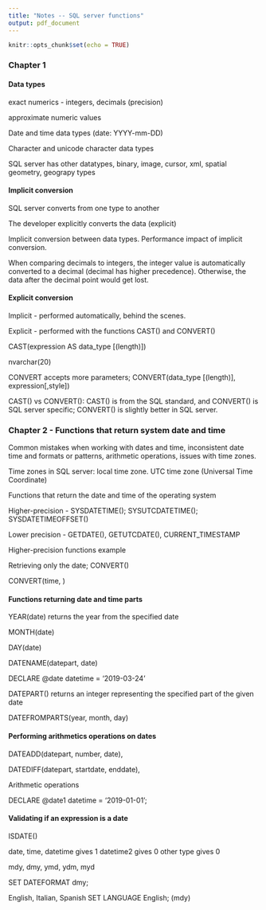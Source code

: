 ```yaml
---
title: "Notes -- SQL server functions"
output: pdf_document
---
```


```r
knitr::opts_chunk$set(echo = TRUE)
```

### Chapter 1

#### Data types
exact numerics - integers, decimals (precision) \newline

approximate numeric values \newline

Date and time data types (date: YYYY-mm-DD) \newline

Character and unicode character data types \newline

SQL server has other datatypes, binary, image, cursor, xml, spatial geometry, geograpy types

<!-- add a column in SQL server table -->
<!-- ALTER TABLE voters -->
<!-- ADD last_login ____; -->

<!-- datetime, datetime2 -->

#### Implicit conversion

SQL server converts from one type to another

The developer explicitly converts the data (explicit)

<!-- # GETDATE() -->
<!-- error converting datatype varchar to numeric -->

Implicit conversion between data types. Performance impact of implicit conversion. 

When comparing decimals to integers, the integer value is automatically converted to a decimal (decimal has higher precedence). Otherwise, the data after the decimal point would get lost. 

#### Explicit conversion

Implicit - performed automatically, behind the scenes. 

Explicit - performed with the functions CAST() and CONVERT()

CAST(expression AS data_type [(length)])

nvarchar(20)

CONVERT accepts more parameters; 
CONVERT(data_type [(length)], expression[,style])

CAST() vs CONVERT(): CAST() is from the SQL standard, and CONVERT() is SQL server specific; CONVERT() is slightly better in SQL server.



<!-- SELECT  -->
<!-- 	first_name, -->
<!-- 	last_name, -->
<!-- 	total_votes -->
<!-- FROM voters -->
<!-- -- Transform the total_votes to char of length 10 -->
<!-- WHERE CAST(total_votes AS char) LIKE '5%'; -->


<!-- SELECT  -->
<!-- 	email, -->
<!--     -- Convert birthdate to varchar show it like: "Mon dd,yyyy"  -->
<!--     CONVERT(varchar, birthdate, 107) AS birthdate -->
<!-- FROM voters; -->

<!-- SELECT  -->
<!-- 	first_name, -->
<!--     last_name, -->
<!-- 	-- Convert birthdate to varchar(10) and show it as yy/mm/dd. This format corresponds to value 11 of the "style" parameter. -->
<!-- 	CONVERT(varchar, birthdate, 11) AS birthdate, -->
<!--     gender, -->
<!--     country -->
<!-- FROM voters -->
<!-- WHERE country = 'Belgium'  -->
<!--     -- Select only the female voters -->
<!-- 	AND gender = 'F' -->
<!--     -- Select only people who voted more than 20 times   -->
<!--     AND total_votes > 20; -->



### Chapter 2 - Functions that return system date and time

Common mistakes when working with dates and time, inconsistent date time and formats or patterns, arithmetic operations, issues with time zones. 

Time zones in SQL server: local time zone. UTC time zone (Universal Time Coordinate)

Functions that return the date and time of the operating system

Higher-precision - SYSDATETIME(); SYSUTCDATETIME(); SYSDATETIMEOFFSET()

Lower precision - GETDATE(), GETUTCDATE(), CURRENT_TIMESTAMP

Higher-precision functions example

Retrieving only the date; CONVERT()

CONVERT(time, )

<!-- Select the local system's date, including the timezone information -->

<!-- SELECT  -->
<!-- 	SYSDATETIMEOFFSET() AS Timezone; -->


<!-- SELECT  -->
<!-- 	CONVERT(VARCHAR(24), SYSDATETIME(), 107) AS HighPrecision, -->
<!-- 	CONVERT(VARCHAR(24), GETDATE(), 102) AS LowPrecision; -->
	
#### Functions returning date and time parts

YEAR(date) returns the year from the specified date

MONTH(date) 

DAY(date) 

DATENAME(datepart, date)

DECLARE @date datetime = '2019-03-24'

DATEPART() returns an integer representing the specified part of the given date

DATEFROMPARTS(year, month, day)

<!-- SELECT  -->
<!-- 	first_name, -->
<!-- 	last_name, -->
<!--    	-- Extract the year of the first vote -->
<!-- 	YEAR(first_vote_date)  AS first_vote_year, -->
<!--     -- Extract the month of the first vote -->
<!-- 	MONTH(first_vote_date) AS first_vote_month, -->
<!--     -- Extract the day of the first vote -->
<!-- 	DAY(first_vote_date)   AS first_vote_day -->
<!-- FROM voters -->
<!-- -- The year of the first vote should be greater than 2015 -->
<!-- WHERE YEAR(first_vote_date) > 2015 -->
<!-- -- The day should not be the first day of the month -->
<!--   AND DAY(first_vote_date) <> 1; -->



<!-- SELECT  -->
<!-- 	first_name, -->
<!-- 	last_name, -->
<!-- 	first_vote_date, -->
<!--     -- Select the number of the day within the year -->
<!-- 	DATENAME(dayofyear, first_vote_date) AS first_vote_dayofyear -->
<!-- FROM voters; -->


<!-- SELECT  -->
<!-- 	first_name, -->
<!-- 	last_name, -->
<!--    	-- Extract the month number of the first vote -->
<!-- 	DATEPART(MONTH,first_vote_date) AS first_vote_month1, -->
<!-- 	-- Extract the month name of the first vote -->
<!--     DATENAME(MONTH,first_vote_date) AS first_vote_month2, -->
<!-- 	-- Extract the weekday number of the first vote -->
<!-- 	DATEPART(WEEKDAY,first_vote_date) AS first_vote_weekday1, -->
<!--     -- Extract the weekday name of the first vote -->
<!-- 	DATENAME(WEEKDAY,first_vote_date) AS first_vote_weekday2 -->
<!-- FROM voters; -->

#### Performing arithmetics operations on dates

DATEADD(datepart, number, date), 

DATEDIFF(datepart, startdate, enddate),

Arithmetic operations

DECLARE @date1 datetime = '2019-01-01';

#### Validating if an expression is a date

ISDATE()

date, time, datetime gives 1
datetime2 gives 0
other type gives 0

<!-- SET DATEFORMAT {format} -->

mdy, dmy, ymd, ydm, myd

SET DATEFORMAT dmy;

<!-- SET LANGUAGE {language} -->
English, Italian, Spanish
SET LANGUAGE English; (mdy)

<!-- DECLARE @date1 NVARCHAR(20) = '15/2019/4'; -->

<!-- -- Set the date format and check if the variable is a date -->
<!-- SET DATEFORMAT dym; -->
<!-- SELECT ISDATE(@date1) AS result; -->


<!-- DECLARE @date1 NVARCHAR(20) = '30.03.2019'; -->

<!-- -- Set the correct language -->
<!-- SET LANGUAGE Dutch; -->
<!-- SELECT -->
<!-- 	@date1 AS initial_date, -->
<!--     -- Check that the date is valid -->
<!-- 	ISDATE(@date1) AS is_valid, -->
<!--     -- Select the name of the month -->
<!-- 	DATENAME(month, @date1) AS month_name; -->



<!-- DECLARE @date1 NVARCHAR(20) = '12/18/55'; -->

<!-- -- Set the correct language -->
<!-- SET LANGUAGE English; -->
<!-- SELECT -->
<!-- 	@date1 AS initial_date, -->
<!--     -- Check that the date is valid -->
<!-- 	ISDATE(@date1) AS is_valid, -->
<!--     -- Select the week day name -->
<!-- 	DATENAME(weekday, @date1) AS week_day, -->
<!-- 	-- Extract the year from the date -->
<!-- 	YEAR(@date1) AS year_name; -->



<!-- SELECT -->
<!-- 	first_name, -->
<!--     last_name, -->
<!--     birthdate, -->
<!-- 	first_vote_date, -->
<!-- 	-- Find out on which day of the week each participant voted  -->
<!-- 	DATENAME(weekday, first_vote_date) AS first_vote_weekday, -->
<!-- 	-- Find out the year of the first vote -->
<!-- 	YEAR(first_vote_date) AS first_vote_year, -->
<!-- 	-- Discover the participants' age when they joined the contest -->
<!-- 	DATEDIFF(YEAR, birthdate, first_vote_date) AS age_at_first_vote,	 -->
<!-- 	-- Calculate the current age of each voter -->
<!-- 	DATEDIFF(YEAR, birthdate, GETDATE()) AS current_age -->
<!-- FROM voters; -->